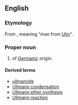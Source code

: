 ==English==
{{wikipedia}}

===Etymology===
From {{etyl|de|en}}, meaning "man from [[Ulm]]".

===Proper noun===
{{en-proper noun|s}}

# {{surname|from=German|dot=}} of [[Germanic]] origin.

====Derived terms====
* [[ullmannite]]
* [[Ullmann condensation]]
* [[Ullmann ether synthesis]]
* [[Ullmann reaction]]